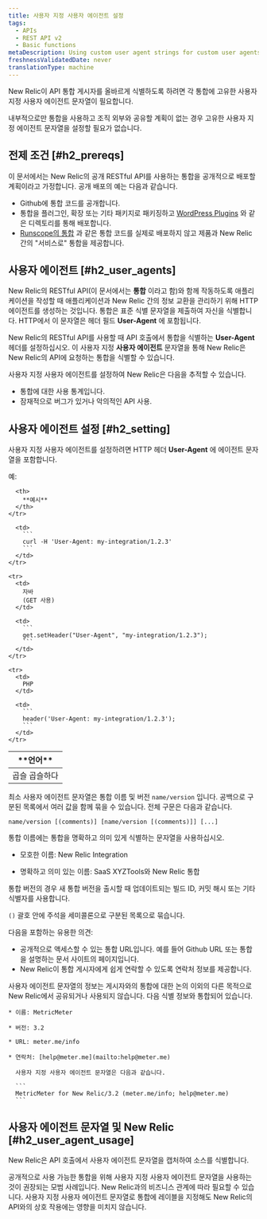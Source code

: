 ```yaml
---
title: 사용자 지정 사용자 에이전트 설정
tags:
  - APIs
  - REST API v2
  - Basic functions
metaDescription: Using custom user agent strings for custom user agents that interact with the New Relic API is a recommended best practice.
freshnessValidatedDate: never
translationType: machine
---
```


New Relic이 API 통합 게시자를 올바르게 식별하도록 하려면 각 통합에 고유한 사용자 지정 사용자 에이전트 문자열이 필요합니다.

내부적으로만 통합을 사용하고 조직 외부와 공유할 계획이 없는 경우 고유한 사용자 지정 에이전트 문자열을 설정할 필요가 없습니다.

## 전제 조건 [#h2_prereqs]

이 문서에서는 New Relic의 공개 RESTful API를 사용하는 통합을 공개적으로 배포할 계획이라고 가정합니다. 공개 배포의 예는 다음과 같습니다.

* Github에 통합 코드를 공개합니다.
* 통합을 플러그인, 확장 또는 기타 패키지로 패키징하고 [WordPress Plugins](https://wordpress.org/plugins/) 와 같은 디렉토리를 통해 배포합니다.
* [Runscope의 통합](https://www.runscope.com/docs/api-testing/newrelic#connecting) 과 같은 통합 코드를 실제로 배포하지 않고 제품과 New Relic 간의 "서비스로" 통합을 제공합니다.

## 사용자 에이전트 [#h2_user_agents]

New Relic의 RESTful API(이 문서에서는 **통합** 이라고 함)와 함께 작동하도록 애플리케이션을 작성할 때 애플리케이션과 New Relic 간의 정보 교환을 관리하기 위해 HTTP 에이전트를 생성하는 것입니다. 통합은 표준 식별 문자열을 제출하여 자신을 식별합니다. HTTP에서 이 문자열은 헤더 필드 **User-Agent** 에 포함됩니다.

New Relic의 RESTful API를 사용할 때 API 호출에서 통합을 식별하는 **User-Agent** 헤더를 설정하십시오. 이 사용자 지정 **사용자 에이전트** 문자열을 통해 New Relic은 New Relic의 API에 요청하는 통합을 식별할 수 있습니다.

사용자 지정 사용자 에이전트를 설정하여 New Relic은 다음을 추적할 수 있습니다.

* 통합에 대한 사용 통계입니다.
* 잠재적으로 버그가 있거나 악의적인 API 사용.

## 사용자 에이전트 설정 [#h2_setting]

사용자 지정 사용자 에이전트를 설정하려면 HTTP 헤더 **User-Agent** 에 에이전트 문자열을 포함합니다.

예:

<table>
  <thead>
    <tr>
      <th width={125}>
        **언어**
      </th>

      <th>
        **예시**
      </th>
    </tr>
  </thead>

  <tbody>
    <tr>
      <td>
        곱슬 곱슬하다
      </td>

      <td>
        ```
        curl -H 'User-Agent: my-integration/1.2.3'
        ```
      </td>
    </tr>

    <tr>
      <td>
        자바  
        (GET 사용)
      </td>

      <td>
        ```
        get.setHeader("User-Agent", "my-integration/1.2.3");
        ```
      </td>
    </tr>

    <tr>
      <td>
        PHP
      </td>

      <td>
        ```
        header('User-Agent: my-integration/1.2.3');
        ```
      </td>
    </tr>
  </tbody>
</table>

최소 사용자 에이전트 문자열은 통합 이름 및 버전 `name/version` 입니다. 공백으로 구분된 목록에서 여러 값을 함께 묶을 수 있습니다. 전체 구문은 다음과 같습니다.

```
name/version [(comments)] [name/version [(comments)]] [...]​
```

통합 이름에는 통합을 명확하고 의미 있게 식별하는 문자열을 사용하십시오.

* <Icon name="fe-x"/>

  모호한 이름: New Relic Integration

* <Icon name="fe-check"/>

  명확하고 의미 있는 이름: SaaS XYZTools와 New Relic 통합

통합 버전의 경우 새 통합 버전을 출시할 때 업데이트되는 빌드 ID, 커밋 해시 또는 기타 식별자를 사용합니다.

`()` 괄호 안에 주석을 세미콜론으로 구분된 목록으로 묶습니다.

다음을 포함하는 유용한 의견:

* 공개적으로 액세스할 수 있는 통합 URL입니다. 예를 들어 Github URL 또는 통합을 설명하는 문서 사이트의 페이지입니다.
* New Relic이 통합 게시자에게 쉽게 연락할 수 있도록 연락처 정보를 제공합니다.

<Callout variant="tip">
  사용자 에이전트 문자열의 정보는 게시자와의 통합에 대한 논의 이외의 다른 목적으로 New Relic에서 공유되거나 사용되지 않습니다.
</Callout>

<CollapserGroup>
  <Collapser title="통합을 위한 사용자 지정 사용자 에이전트 설정">
    다음 식별 정보와 통합되어 있습니다.

    * 이름: MetricMeter

    * 버전: 3.2

    * URL: meter.me/info

    * 연락처: [help@meter.me](mailto:help@meter.me)

      사용자 지정 사용자 에이전트 문자열은 다음과 같습니다.

      ```
      MetricMeter for New Relic/3.2 (meter.me/info; help​@​meter.me)
      ```
  </Collapser>
</CollapserGroup>

## 사용자 에이전트 문자열 및 New Relic [#h2_user_agent_usage]

New Relic은 API 호출에서 사용자 에이전트 문자열을 캡처하여 소스를 식별합니다.

공개적으로 사용 가능한 통합을 위해 사용자 지정 사용자 에이전트 문자열을 사용하는 것이 권장되는 모범 사례입니다. New Relic과의 비즈니스 관계에 따라 필요할 수 있습니다. 사용자 지정 사용자 에이전트 문자열로 통합에 레이블을 지정해도 New Relic의 API와의 상호 작용에는 영향을 미치지 않습니다.